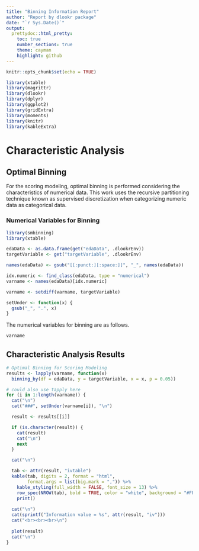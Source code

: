```yaml
---
title: "Binning Information Report"
author: "Report by dlookr package"
date: "`r Sys.Date()`"
output: 
  prettydoc::html_pretty:
    toc: true
    number_sections: true
    theme: cayman
    highlight: github
---
```


```r
knitr::opts_chunk$set(echo = TRUE)
```

```r
library(xtable)
library(magrittr)
library(dlookr)
library(dplyr)
library(ggplot2)
library(gridExtra)
library(moments)
library(knitr)
library(kableExtra)
```

# Characteristic Analysis
## Optimal Binning

For the scoring modeling, optimal binning is performed considering the characteristics of numerical data.
This work uses the recursive partitioning technique known as supervised discretization when categorizing numeric data as categorical data.

### Numerical Variables for Binning

```r
library(smbinning)
library(xtable)

edaData <- as.data.frame(get("edaData", .dlookrEnv))
targetVariable <- get("targetVariable", .dlookrEnv)

names(edaData) <- gsub("[[:punct:][:space:]]", "_", names(edaData))

idx.numeric <- find_class(edaData, type = "numerical")
varname <- names(edaData)[idx.numeric]

varname <- setdiff(varname, targetVariable)

setUnder <- function(x) {
  gsub("_", ".", x)
}
```

The numerical variables for binning are as follows.
```r
varname
```

## Characteristic Analysis Results
```r
# Optimal Binning for Scoring Modeling
results <- lapply(varname, function(x)
  binning_by(df = edaData, y = targetVariable, x = x, p = 0.05))

# could also use tapply here
for (i in 1:length(varname)) {
  cat("\n")
  cat("###", setUnder(varname[i]), "\n")

  result <- results[[i]]

  if (is.character(result)) {
    cat(result)
    cat("\n")
    next
  }

  cat("\n")

  tab <- attr(result, "ivtable")
  kable(tab, digits = 2, format = "html",
        format.args = list(big.mark = ",")) %>% 
    kable_styling(full_width = FALSE, font_size = 13) %>% 
    row_spec(NROW(tab), bold = TRUE, color = "white", background = "#FFA349") %>% 
    print()
  
  cat("\n")
  cat(sprintf("Information value = %s", attr(result, "iv")))
  cat("<br><br><br>\n")
  
  plot(result)
  cat("\n")
}
```


